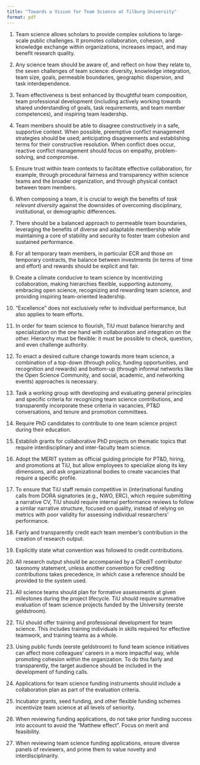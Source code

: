 ```yaml
---
title: "Towards a Vision for Team Science at Tilburg University"
format: pdf
---
```


<!-- Insert here -->
1. Team science allows scholars to provide complex solutions to large-scale public challenges. It promotes collaboration, cohesion, and knowledge exchange within organizations, increases impact, and may benefit research quality.
2. Any science team should be aware of, and reflect on how they relate to, the seven challenges of team science: diversity, knowledge integration, team size, goals, permeable boundaries, geographic dispersion, and task interdependence.

3. Team effectiveness is best enhanced by thoughtful team composition, team professional development (including actively working towards shared understanding of goals, task requirements, and team member competences), and inspiring team leadership.
4. Team members should be able to disagree constructively in a safe, supportive context. When possible, preemptive conflict management strategies should be used; anticipating disagreements and establishing terms for their constructive resolution. When conflict does occur, reactive conflict management should focus on empathy, problem-solving, and compromise.
5. Ensure trust within team contexts to facilitate effective collaboration, for example, through procedural fairness and transparency within science teams and the broader organization, and through physical contact between team members.
6. When composing a team, it is crucial to weigh the benefits of *task relevant diversity* against the downsides of overcoming disciplinary, institutional, or demographic differences.
7. There should be a balanced approach to permeable team boundaries, leveraging the benefits of diverse and adaptable membership while maintaining a core of stability and security to foster team cohesion and sustained performance.
8. For all temporary team members, in particular ECR and those on temporary contracts, the balance between investments (in terms of time and effort) and rewards should be explicit and fair.
9. Create a climate conducive to team science by incentivizing collaboration,
making hierarchies flexible, supporting autonomy, embracing open science,
recognizing and rewarding team science,
and providing inspiring team-oriented leadership.
10. "Excellence" does not exclusively refer to individual performance, but also applies to team efforts.
11. In order for team science to flourish, TiU must balance hierarchy and specialization on the one hand with collaboration and integration on the other. Hierarchy must be flexible: it must be possible to check, question, and even challenge authority.
12. To enact a desired culture change towards more team science, a combination of a top-down (through policy, funding opportunities, and recognition and rewards) and bottom-up (through informal networks like the Open Science Community, and social, academic, and networking events) approaches is necessary.

13. Task a working group with developing and evaluating general principles and specific criteria for recognizing team science contributions, and transparently incorporate these criteria in vacancies, PT&D conversations, and tenure and promotion committees.
14. Require PhD candidates to contribute to one team science project during their education.
15. Establish grants for collaborative PhD projects on thematic topics that require interdisciplinary and inter-faculty team science.
16. Adopt the MERIT system as official guiding principle for PT&D, hiring, and promotions at TiU, but allow employees to specialize along its key dimensions, and ask organizational bodies to create vacancies that require a specific profile.
17. To ensure that TiU staff remain competitive in (inter)national funding calls from DORA signatories (e.g., NWO, ERC), which require submitting a narrative CV, TiU should require internal performance reviews to follow a similar narrative structure, focused on quality, instead of relying on metrics with poor validity for assessing individual researchers' performance.
18. Fairly and transparently credit each team member's contribution in the creation of research output.
19. Explicitly state what convention was followed to credit contributions.
20. All research output should be accompanied by a CRediT contributor taxonomy statement, unless another convention for crediting contributions takes precedence, in which case a reference should be provided to the system used.
21. All science teams should plan for formative assessments at given milestones during the project lifecycle. TiU should require summative evaluation of team science projects funded by the University (eerste geldstroom).
22. TiU should offer training and professional development for team science. This includes training individuals in skills required for effective teamwork, and training teams as a whole.
23. Using public funds (eerste geldstroom) to fund team science initiatives can affect more colleagues' careers in a more impactful way, while promoting cohesion within the organization. To do this fairly and transparently, the target audience should be included in the development of funding calls.
24. Applications for team science funding instruments should include a collaboration plan as part of the evaluation criteria.
25. Incubator grants, seed funding, and other flexible funding schemes incentivize team science at all levels of seniority.
26. When reviewing funding applications, do not take prior funding success into account to avoid the "Matthew effect". Focus on merit and feasibility.
27. When reviewing team science funding applications, ensure diverse panels of reviewers, and prime them to value novelty and interdisciplinarity.
<!-- To here -->
